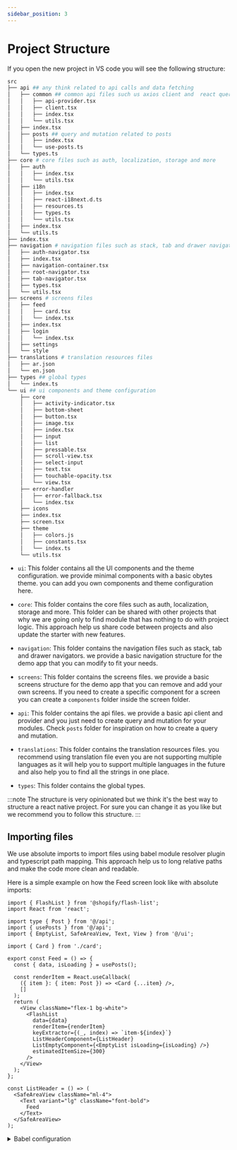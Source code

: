 ```yaml
---
sidebar_position: 3
---
```



# Project Structure

If you open the new project in VS code you will see the following structure:

```bash title="Project Structure"
src
├── api ## any think related to api calls and data fetching
│   ├── common ## common api files such us axios client and  react query provider
│   │   ├── api-provider.tsx
│   │   ├── client.tsx
│   │   ├── index.tsx
│   │   └── utils.tsx
│   ├── index.tsx
│   ├── posts ## query and mutation related to posts
│   │   ├── index.tsx
│   │   └── use-posts.ts
│   └── types.ts
├── core # core files such as auth, localization, storage and more
│   ├── auth
│   │   ├── index.tsx
│   │   └── utils.tsx
│   ├── i18n
│   │   ├── index.tsx
│   │   ├── react-i18next.d.ts
│   │   ├── resources.ts
│   │   ├── types.ts
│   │   └── utils.tsx
│   ├── index.tsx
│   └── utils.ts
├── index.tsx
├── navigation # navigation files such as stack, tab and drawer navigators
│   ├── auth-navigator.tsx
│   ├── index.tsx
│   ├── navigation-container.tsx
│   ├── root-navigator.tsx
│   ├── tab-navigator.tsx
│   ├── types.tsx
│   └── utils.tsx
├── screens # screens files
│   ├── feed
│   │   ├── card.tsx
│   │   └── index.tsx
│   ├── index.tsx
│   ├── login
│   │   └── index.tsx
│   ├── settings
│   └── style
├── translations # translation resources files
│   ├── ar.json
│   └── en.json
├── types ## global types
│   └── index.ts
└── ui ## ui components and theme configuration
    ├── core
    │   ├── activity-indicator.tsx
    │   ├── bottom-sheet
    │   ├── button.tsx
    │   ├── image.tsx
    │   ├── index.tsx
    │   ├── input
    │   ├── list
    │   ├── pressable.tsx
    │   ├── scroll-view.tsx
    │   ├── select-input
    │   ├── text.tsx
    │   ├── touchable-opacity.tsx
    │   └── view.tsx
    ├── error-handler
    │   ├── error-fallback.tsx
    │   └── index.tsx
    ├── icons
    ├── index.tsx
    ├── screen.tsx
    ├── theme
    │   ├── colors.js
    │   ├── constants.tsx
    │   └── index.ts
    └── utils.tsx
```

- `ui`: This folder contains all the UI components and the theme configuration. we provide minimal components with a basic obytes theme. you can add you own components and theme configuration here.

- `core`: This folder contains the core files such as auth, localization, storage and more. This folder can be shared with other projects that why we are going only to find module that has nothing to do with project logic. This approach help us share code between projects and also update the starter with new features.

- `navigation`: This folder contains the navigation files such as stack, tab and drawer navigators. we provide a basic navigation structure for the demo app that you can modify to fit your needs.

- `screens`: This folder contains the screens files. we provide a basic screens structure for the demo app that you can remove and add your own screens. If you need to create a specific component for a screen you can create a `components` folder inside the screen folder.

- `api`: This folder contains the api files. we provide a basic api client and provider and you just need to create query and mutation for your modules. Check `posts` folder for inspiration on how to create a query and mutation.

- `translations`: This folder contains the translation resources files. you recommend using translation file even you are not supporting multiple languages as it will help you to support multiple languages in the future and also help you to find all the strings in one place.

- `types`: This folder contains the global types.

:::note
The structure is very opinionated but we think it's the best way to structure a react native project. For sure you can change it as you like but we recommend you to follow this structure.
:::

## Importing files

We use absolute imports to import files using babel module resolver plugin and typescript path mapping. This approach help us to long relative paths and make the code more clean and readable.

Here is a simple example on how the Feed screen look like with absolute imports:

```tsx title="Feed Screen"
import { FlashList } from '@shopify/flash-list';
import React from 'react';

import type { Post } from '@/api';
import { usePosts } from '@/api';
import { EmptyList, SafeAreaView, Text, View } from '@/ui';

import { Card } from './card';

export const Feed = () => {
  const { data, isLoading } = usePosts();

  const renderItem = React.useCallback(
    ({ item }: { item: Post }) => <Card {...item} />,
    []
  );
  return (
    <View className="flex-1 bg-white">
      <FlashList
        data={data}
        renderItem={renderItem}
        keyExtractor={(_, index) => `item-${index}`}
        ListHeaderComponent={ListHeader}
        ListEmptyComponent={<EmptyList isLoading={isLoading} />}
        estimatedItemSize={300}
      />
    </View>
  );
};

const ListHeader = () => (
  <SafeAreaView className="ml-4">
    <Text variant="lg" className="font-bold">
      Feed
    </Text>
  </SafeAreaView>
);
```

<details>
  <summary>Babel configuration</summary>
  <CodeBlock language="bash">{BabelConfig}</CodeBlock>
</details>
